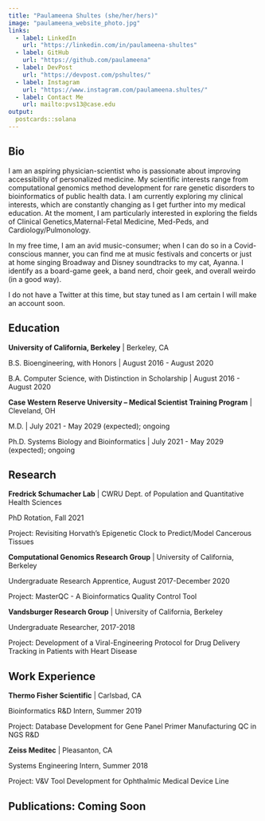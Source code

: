 ```yaml
---
title: "Paulameena Shultes (she/her/hers)"
image: "paulameena_website_photo.jpg"
links:
  - label: LinkedIn
    url: "https://linkedin.com/in/paulameena-shultes"
  - label: GitHub
    url: "https://github.com/paulameena"
  - label: DevPost
    url: "https://devpost.com/pshultes/"
  - label: Instagram
    url: "https://www.instagram.com/paulameena.shultes/"
  - label: Contact Me
    url: mailto:pvs13@case.edu
output:
  postcards::solana
---
```

 
## Bio

I am an aspiring physician-scientist who is passionate about improving 
accessibility of personalized medicine. My scientific interests range from computational
genomics method development for rare genetic disorders to bioinformatics of public health
data. I am currently exploring my clinical interests, which are constantly changing as I 
get further into my medical education. At the moment, I am particularly interested in 
exploring the fields of Clinical Genetics,Maternal-Fetal Medicine, Med-Peds, 
and Cardiology/Pulmonology. 

In my free time, I am an avid music-consumer; when I can do so in a Covid-conscious
manner, you can find me at music festivals and concerts or just at home singing
Broadway and Disney soundtracks to my cat, Ayanna. I identify as a board-game geek, a band nerd, choir
geek, and overall weirdo (in a good way). 

I do not have a Twitter at this time, but stay tuned as I am certain I will make an account soon.


## Education


**University of California, Berkeley** | Berkeley, CA

B.S. Bioengineering, with Honors | August 2016 - August 2020

B.A. Computer Science, with Distinction in Scholarship | August 2016 - August 2020

**Case Western Reserve University -- Medical Scientist Training Program** | Cleveland, OH

M.D. | July 2021 - May 2029 (expected); ongoing

Ph.D. Systems Biology and Bioinformatics | July 2021 - May 2029 (expected); ongoing



## Research


**Fredrick Schumacher Lab** | CWRU Dept. of Population and Quantitative Health Sciences

PhD Rotation, Fall 2021

Project: Revisiting Horvath's Epigenetic Clock to Predict/Model Cancerous Tissues

**Computational Genomics Research Group** | University of California, Berkeley 

Undergraduate Research Apprentice, August 2017-December 2020

Project: MasterQC - A Bioinformatics Quality Control Tool

**Vandsburger Research Group** | University of California, Berkeley 

Undergraduate Researcher, 2017-2018

Project: Development of a Viral-Engineering Protocol for Drug Delivery Tracking in Patients with Heart Disease



## Work Experience 


**Thermo Fisher Scientific** | Carlsbad, CA 

Bioinformatics R&D Intern, Summer 2019

Project: Database Development for Gene Panel Primer Manufacturing QC in NGS R&D

**Zeiss Meditec** | Pleasanton, CA 

Systems Engineering Intern, Summer 2018

Project: V&V Tool Development for Ophthalmic Medical Device Line



## Publications: Coming Soon




